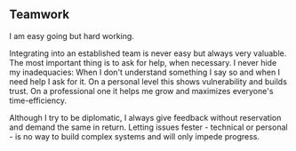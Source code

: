 
## <IconTeam /> Teamwork

I am easy going but hard working.

Integrating into an established team is never easy but always very valuable. The most important
thing is to ask for help, when necessary. I never hide my inadequacies: When I don't understand
something I say so and when I need help I ask for it. On a personal level this shows vulnerability
and builds trust. On a professional one it helps me grow and maximizes everyone's time-efficiency.

Although I try to be diplomatic, I always give feedback without reservation and demand the same in
return. Letting issues fester - technical or personal - is no way to build complex systems and
will only impede progress.
